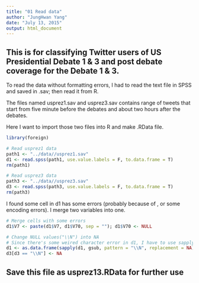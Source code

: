 ```yaml
---
title: "01 Read data"
author: "JungHwan Yang"
date: "July 13, 2015"
output: html_document
---
```


## This is for classifying Twitter users of US Presidential Debate 1 & 3 and post debate coverage for the Debate 1 & 3.

To read the data without formatting errors, I had to read the text file in SPSS and saved in .sav; then read it from R.

The files named usprez1.sav and usprez3.sav contains range of tweets that start from five minute before the debates and about two hours after the debates.

Here I want to import those two files into R and make .RData file.

```r
library(foreign)

# Read usprez1 data
path1 <- "../data//usprez1.sav" 
d1 <- read.spss(path1, use.value.labels = F, to.data.frame = T)
rm(path1)

# Read usprez3 data
path3 <- "../data//usprez3.sav" 
d3 <- read.spss(path3, use.value.labels = F, to.data.frame = T)
rm(path3)
```

I found some cell in d1 has some errors (probably because of , or some encoding errors). I merge two variables into one.

```r
# Merge cells with some errors
d1$V7 <- paste(d1$V7, d1$V70, sep = ""); d1$V70 <- NULL

# Change NULL values("\\N") into NA
# Since there's some weired character error in d1, I have to use sapply()
d1 <- as.data.frame(sapply(d1, gsub, pattern = "\\N", replacement = NA))
d3[d3 == "\\N"] <- NA
```

## Save this file as usprez13.RData for further use